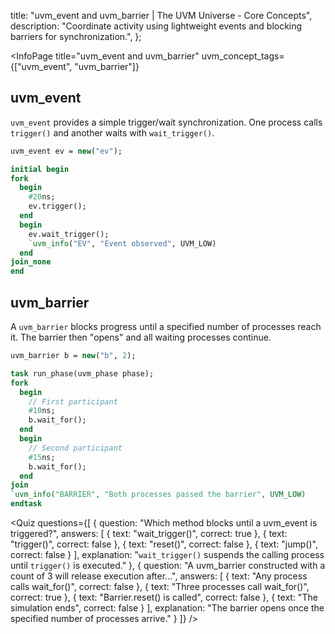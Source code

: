 
  title: "uvm_event and uvm_barrier | The UVM Universe - Core Concepts",
  description: "Coordinate activity using lightweight events and blocking barriers for synchronization.",
};

<InfoPage
  title="uvm_event and uvm_barrier"
  uvm_concept_tags={["uvm_event", "uvm_barrier"]}
>

  ## uvm_event

  `uvm_event` provides a simple trigger/wait synchronization. One process calls
  `trigger()` and another waits with `wait_trigger()`.

  ```systemverilog
uvm_event ev = new("ev");

initial begin
  fork
    begin
      #20ns;
      ev.trigger();
    end
    begin
      ev.wait_trigger();
      `uvm_info("EV", "Event observed", UVM_LOW)
    end
  join_none
end
```

  ## uvm_barrier

  A `uvm_barrier` blocks progress until a specified number of processes reach it.
  The barrier then "opens" and all waiting processes continue.

  ```systemverilog
uvm_barrier b = new("b", 2);

task run_phase(uvm_phase phase);
  fork
    begin
      // First participant
      #10ns;
      b.wait_for();
    end
    begin
      // Second participant
      #15ns;
      b.wait_for();
    end
  join
  `uvm_info("BARRIER", "Both processes passed the barrier", UVM_LOW)
endtask
```

  <Quiz
    questions={[
      {
        question: "Which method blocks until a uvm_event is triggered?",
        answers: [
          { text: "wait_trigger()", correct: true },
          { text: "trigger()", correct: false },
          { text: "reset()", correct: false },
          { text: "jump()", correct: false }
        ],
        explanation:
          "`wait_trigger()` suspends the calling process until `trigger()` is executed."
      },
      {
        question:
          "A uvm_barrier constructed with a count of 3 will release execution after...",
        answers: [
          { text: "Any process calls wait_for()", correct: false },
          { text: "Three processes call wait_for()", correct: true },
          { text: "Barrier.reset() is called", correct: false },
          { text: "The simulation ends", correct: false }
        ],
        explanation: "The barrier opens once the specified number of processes arrive."
      }
    ]}
  />

</InfoPage>